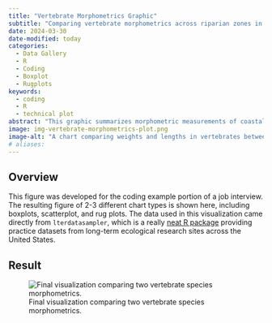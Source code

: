 ```yaml
---
title: "Vertebrate Morphometrics Graphic"
subtitle: "Comparing vertebrate morphometrics across riparian zones in Oregon."
date: 2024-03-30
date-modified: today
categories:
  - Data Gallery
  - R
  - Coding
  - Boxplot
  - Rugplots
keywords:
  - coding
  - R
  - technical plot
abstract: "This graphic summarizes morphometric measurements of coastal giant salamanders and cutthroat trout between two segments of stream in Oregon."
image: img-vertebrate-morphometrics-plot.png
image-alt: "A chart comparing weights and lengths in vertebrates between stream sections."
# aliases:
---
```


## Overview

This figure was developed for the coding example portion of a job interview. The resulting figure of 2-3 different chart types is shown here, including boxplots, scatterplot, and rug plots. The data used in this visualization came directly from `lterdatasampler`, which is a really [neat R package](https://lter.github.io/lterdatasampler/) providing practice datasets from long-term ecological research sites across the United States.

## Result

![Final visualization comparing two vertebrate species morphometrics.](img-vertebrate-morphometrics-plot.png)


